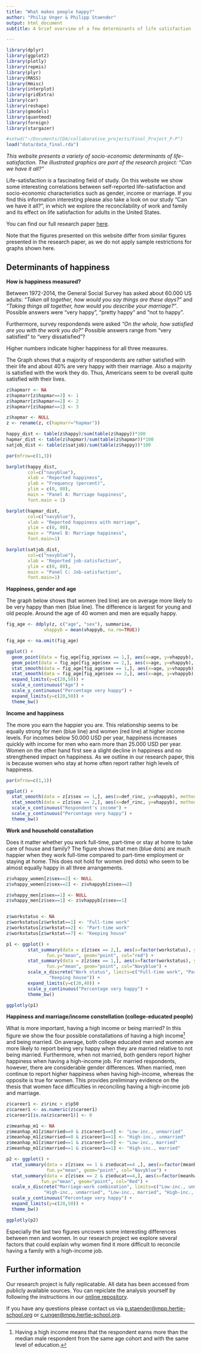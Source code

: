 ```yaml
---
title: "What makes people happy?"
author: "Philip Unger & Philipp Staender"
output: html_document
subtitle: A brief overview of a few determinants of life satisfaction

---
```


```r
library(dplyr)
library(ggplot2)
library(plotly)
library(repmis)
library(plyr)
library(MASS)
library(Hmisc)
library(interplot)
library(gridExtra)
library(car)
library(reshape)
library(gmodels)
library(quantmod)
library(foreign)
library(stargazer)

#setwd("~/Documents/CDA/collaborative_projects/Final_Project_P-P")
load("data/data_final.rda")

```


*This website presents a variety of socio-economic determinants of life-satisfaction. The illustrated graphics are part of the research project: "Can we have it all?"*

Life-satisfaction is a fascinating field of study. On this website we show some interesting correlations between self-reported life-satisfaction and socio-economic characteristics such as gender, income or marriage. If you find this information interesting please also take a look on our study "Can we have it all?", in which we explore the reconcilability of work and family and its effect on life satisfaction for adults in the United States.

You can find our full research paper [here](https://github.com/philipp-stdr/Final_Project_P-P/blob/master/Final_Project_P-P.pdf). 

Note that the figures presented on this website differ from similar figures presented in the research paper, as we do not apply sample restrictions for graphs shown here.  

## Determinants of happiness

**How is happiness measured?**

Between 1972-2014, the General Social Survey has asked about 60.000 US adults: *"Taken all together, how would you say things are these days?"* and *"Taking things all together, how would you describe your marriage?"*. Possible answers were "very happy", "pretty happy" and "not to happy". 

Furthermore, survey respondends were asked *"On the whole, how satisfied are you with the work you do?"* Possible answers range from "very satisfied" to "very dissatisfied"?

Higher numbers indicate higher happiness for all three measures.

The Graph shows that a majority of respondents are rather satisfied with their life and about 40% are very happy with their marriage. Also a majority is satisfied with the work they do. Thus, Americans seem to be overall quite satisfied with their lives.
```r

z$hapmarr <- NA
z$hapmarr[z$hapmar==3] <- 1
z$hapmarr[z$hapmar==2] <- 2
z$hapmarr[z$hapmar==1] <- 3

z$hapmar <- NULL
z <- rename(z, c(hapmarr="hapmar"))

happy_dist <- table(z$happy)/sum(table(z$happy))*100
hapmar_dist <- table(z$hapmar)/sum(table(z$hapmar))*100
satjob_dist <- table(z$satjob)/sum(table(z$happy))*100

par(mfrow=c(1,3)) 

barplot(happy_dist, 
        col=c("navyblue"),
        xlab = "Reported happiness",
        ylab = "Frequency (percent)",
        ylim = c(0, 80),
        main = "Panel A: Marriage happiness",
        font.main = 1)

barplot(hapmar_dist, 
        col=c("navyblue"),
        xlab = "Reported happiness with marriage",
        ylim = c(0, 80),
        main = "Panel B: Marriage happiness",
        font.main=1)

barplot(satjob_dist, 
        col=c("navyblue"),
        xlab = "Reported job-satisfaction",
        ylim = c(0, 80),
        main = "Panel C: Job-satisfaction",
        font.main=1)
```

**Happiness, gender and age**

The graph below shows that women (red line) are on average more likely to be very happy than men (blue line). The difference is largest for young and old people. Around the age of 40 women and men are equally happy.

``` r

fig_age <- ddply(z, c("age", "sex"), summarise,
              vhappyb = mean(vhappyb, na.rm=TRUE))

fig_age <- na.omit(fig_age)

ggplot() +
  geom_point(data = fig_age[fig_age$sex == 1,], aes(x=age, y=vhappyb), color="Navyblue") + 
  geom_point(data = fig_age[fig_age$sex == 2,], aes(x=age, y=vhappyb), color="Red") +
  stat_smooth(data = fig_age[fig_age$sex == 1,], aes(x=age, y=vhappyb), method ="loess", se = FALSE, col="Navyblue") +
  stat_smooth(data = fig_age[fig_age$sex == 2,], aes(x=age, y=vhappyb), method ="loess", se = FALSE, col="Red") +
  expand_limits(y=c(20,50)) +
  scale_x_continuous("Age") +
  scale_y_continuous("Percentage very happy") +
  expand_limits(y=c(20,50)) +
  theme_bw()
```


**Income and happiness**

The more you earn the happier you are. This relationship seems to be equally strong for men (blue line) and women (red line) at higher income levels. For incomes below 50.000 USD per year, happiness increases quickly with income for men who earn more than 25.000 USD per year. Women on the other hand first see a slight decline in happiness and no strengthened impact on happiness. As we outline in our research paper, this is because women who stay at home often report rather high levels of happiness. 

``` r

par(mfrow=c(1,1))

ggplot() +
  stat_smooth(data = z[z$sex == 1,], aes(x=def_rinc, y=vhappyb), method ="loess", col="Navyblue") + 
  stat_smooth(data = z[z$sex == 2,], aes(x=def_rinc, y=vhappyb), method ="loess", col = "Red") +
  scale_x_continuous("Respondent's income") +
  scale_y_continuous("Percentage very happy") +
  theme_bw()

```

**Work and household constallation**

Does it matter whether you work full-time, part-time or stay at home to take care of house and family? The figure shows that men (blue dots) are much happier when they work full-time compared to part-time employment or staying at home. This does not hold for women (red dots) who seem to be almost equally happy in all three arrangements. 

```r

z$vhappy_women[z$sex==2] <- NULL
z$vhappy_women[z$sex==2] <- z$vhappyb[z$sex==2] 

z$vhappy_men[z$sex==1] <- NULL
z$vhappy_men[z$sex==1] <- z$vhappyb[z$sex==1] 


z$workstatus <- NA
z$workstatus[z$wrkstat==1] <- "Full-time work"
z$workstatus[z$wrkstat==2] <- "Part-time work"
z$workstatus[z$wrkstat==7] <- "Keeping house"

p1 <- ggplot() + 
        stat_summary(data = z[z$sex == 2,], aes(x=factor(workstatus), y=vhappy_women), 
               fun.y="mean", geom="point", col="red") + 
        stat_summary(data = z[z$sex == 1,], aes(x=factor(workstatus), y=vhappy_men), 
               fun.y="mean", geom="point", col="Navyblue") + 
        scale_x_discrete("Work status", limits=c("Full-time work", "Part-time work", 
                "Keeping house")) +
        expand_limits(y=c(20,40)) +
        scale_y_continuous("Percentage very happy") +
        theme_bw()

ggplotly(p1)
```

**Happiness and marriage/income constellation (college-educated people)**

What is more important, having a high income or being married? In this figure we show the four possible constallations of having a high income[^high-inc] and being married. On average, both college educated men and women are more likely to report being very happy when they are married relative to not being married. Furthermore, when not married, both genders report higher happiness when having a high-income job. For married respondents, however, there are considerable gender differences. When married, men continue to report higher happiness when having high-income, whereas the opposite is true for women. This provides preliminary evidence on the thesis that women face difficulties in reconciling having a high-income job and marriage.

[^high-inc]: Having a high income means that the respondent earns more than the median male respondent from the same age cohort and with the same level of education.

```r

z$career1 <- z$rinc > z$p50
z$career1 <- as.numeric(z$career1)
z$career1[is.na(z$career1)] <- 0 

z$meanhap_m1 <- NA
z$meanhap_m1[z$married==0 & z$career1==0] <- "Low-inc., unmarried"
z$meanhap_m1[z$married==0 & z$career1==1] <- "High-inc., unmarried"
z$meanhap_m1[z$married==1 & z$career1==0] <- "Low-inc., married"
z$meanhap_m1[z$married==1 & z$career1==1] <- "High-inc., married"

p2 <- ggplot() + 
  stat_summary(data = z[z$sex == 1 & z$educat==4 ,], aes(x=factor(meanhap_m1), y=vhappy_men), 
               fun.y="mean", geom="point", col="Navyblue") +
  stat_summary(data = z[z$sex == 2 & z$educat==4,], aes(x=factor(meanhap_m1), y=vhappy_women), 
             fun.y="mean", geom="point", col="Red") +
  scale_x_discrete("Marriage-work combination", limits=c("Low-inc., unmarried", 
              "High-inc., unmarried", "Low-inc., married", "High-inc., married")) +
  scale_y_continuous("Percentage very happy") +
  expand_limits(y=c(20,50)) +
  theme_bw()

ggplotly(p2)
```

Especially the last two figures uncovers some interesting differences between men and women. In our research project we explore several factors that could explain why women find it more difficult to reconcile having a family with a high-income job.

## Further information

Our research project is fully replicatable. All data has been accessed from publicly available sources. You can repiclate the analysis yourself by following the instructions in our [online repository](https://github.com/philipp-stdr/Final_Project_P-P).

If you have any questions please contact us via [p.staender@mpp.hertie-school.org](mailto:p.staender@mpp.hertie-school.org) or [c.unger@mpp.hertie-school.org](mailto:c.unger@mpp.hertie-school.org).